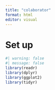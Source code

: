 ```yaml
---
title: "colaborator"
format: html
editor: visual
---
```

# Set up
```r
#| warning: false
#| message: false
library(readr)
library(dplyr)
library(ggplot2)
library(tidyr)
```


